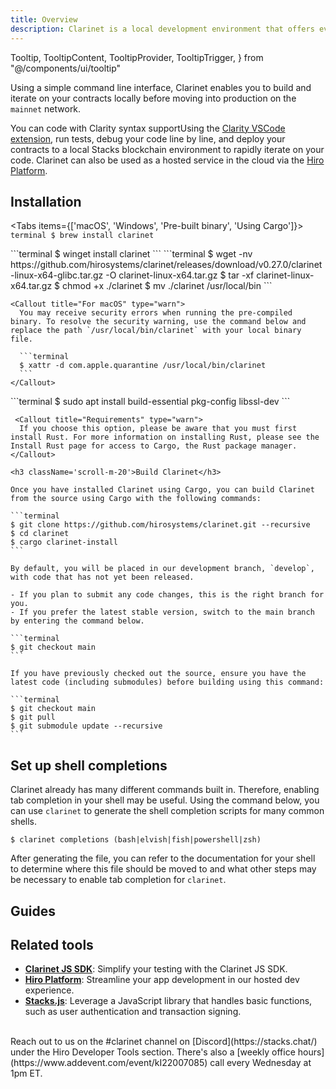 ```yaml
---
title: Overview
description: Clarinet is a local development environment that offers everything you need to create, test, and deploy smart contracts on Stacks.
---
```


  Tooltip,
  TooltipContent,
  TooltipProvider,
  TooltipTrigger,
} from "@/components/ui/tooltip"

Using a simple command line interface, Clarinet enables you to build and iterate on your contracts locally before moving into production on the `mainnet` network.

You can code with <TooltipProvider inline><Tooltip><TooltipTrigger asChild><span className='cursor-default border-b border-dotted border-primary'>Clarity syntax support</span></TooltipTrigger><TooltipContent>Using the [Clarity VSCode extension](https://marketplace.visualstudio.com/items?itemName=HiroSystems.clarity-lsp#:~:text=This%20VS%20Code%20extension%20brings,safety%20checks%2C%20debugger%20and%20more)</TooltipContent></Tooltip></TooltipProvider>, run tests, debug your code line by line, and deploy your contracts to a local Stacks blockchain environment to rapidly iterate on your code. Clarinet can also be used as a hosted service in the cloud via the [Hiro Platform](/stacks/platform).

## Installation

<Tabs items={['macOS', 'Windows', 'Pre-built binary', 'Using Cargo']}>
  <Tab value="macOS">
    ```terminal
    $ brew install clarinet
    ```
  </Tab>
  
  <Tab value="Windows">
    ```terminal
    $ winget install clarinet
    ```
  </Tab>

  <Tab value="Pre-built binary">
    ```terminal
    $ wget -nv https://github.com/hirosystems/clarinet/releases/download/v0.27.0/clarinet-linux-x64-glibc.tar.gz -O clarinet-linux-x64.tar.gz
    $ tar -xf clarinet-linux-x64.tar.gz
    $ chmod +x ./clarinet
    $ mv ./clarinet /usr/local/bin
    ```

    <Callout title="For macOS" type="warn">
      You may receive security errors when running the pre-compiled binary. To resolve the security warning, use the command below and replace the path `/usr/local/bin/clarinet` with your local binary file.

      ```terminal
      $ xattr -d com.apple.quarantine /usr/local/bin/clarinet
      ```
    </Callout>
  </Tab>

  <Tab value="Using Cargo">    
    ```terminal
    $ sudo apt install build-essential pkg-config libssl-dev
    ```

     <Callout title="Requirements" type="warn">
      If you choose this option, please be aware that you must first install Rust. For more information on installing Rust, please see the Install Rust page for access to Cargo, the Rust package manager.
    </Callout>

    <h3 className='scroll-m-20'>Build Clarinet</h3>

    Once you have installed Clarinet using Cargo, you can build Clarinet from the source using Cargo with the following commands:

    ```terminal
    $ git clone https://github.com/hirosystems/clarinet.git --recursive
    $ cd clarinet
    $ cargo clarinet-install
    ```

    By default, you will be placed in our development branch, `develop`, with code that has not yet been released.

    - If you plan to submit any code changes, this is the right branch for you.
    - If you prefer the latest stable version, switch to the main branch by entering the command below.

    ```terminal
    $ git checkout main
    ```

    If you have previously checked out the source, ensure you have the latest code (including submodules) before building using this command:

    ```terminal
    $ git checkout main
    $ git pull
    $ git submodule update --recursive
    ```

  </Tab>
</Tabs>

## Set up shell completions

Clarinet already has many different commands built in. Therefore, enabling tab completion in your shell may be useful. Using the command below, you can use `clarinet` to generate the shell completion scripts for many common shells.

```terminal
$ clarinet completions (bash|elvish|fish|powershell|zsh)
```

After generating the file, you can refer to the documentation for your shell to determine where this file should be moved to and what other steps may be necessary to enable tab completion for `clarinet`.

## Guides

<Cards>
  <SecondaryCard
    href="/stacks/clarinet/guides/create-a-new-project"
    title="Create a new contract"
    description="Add new contracts to your project and have them automatically configured in your project file."
  />
  <SecondaryCard
    href="/stacks/clarinet-js-sdk/guides/unit-testing"
    title="Write unit tests"
    description="Leverage the Clarinet JS SDK to write comprehensive unit tests, ensuring your contract performs as expected."
  />
  <SecondaryCard
    href="/stacks/clarinet/guides/create-deployment-plans"
    title="Create deployment plans"
    description="Employ customizable deployment plans to streamline your contract deployments."
  />
  <SecondaryCard
    href="/stacks/clarinet/guides/run-a-local-devnet"
    title="Run a local development environment"
    description="Set up a local devnet environment for developing and testing in a controlled environment before deployment."
  />
</Cards>

## Related tools

- **[Clarinet JS SDK](/stacks/clarinet-js-sdk)**: Simplify your testing with the Clarinet JS SDK.
- **[Hiro Platform](/stacks/platform)**: Streamline your app development in our hosted dev experience.
- **[Stacks.js](/stacks/stacks.js)**: Leverage a JavaScript library that handles basic functions, such as user authentication and transaction signing.

<br />

<Callout title="Need help building with Clarinet?" type="help">
Reach out to us on the <span className="font-bold">#clarinet</span> channel on [Discord](https://stacks.chat/) under the Hiro Developer Tools section. There's also a [weekly office hours](https://www.addevent.com/event/kI22007085) call every Wednesday at 1pm ET.
</Callout>
